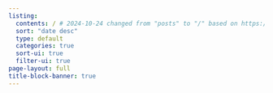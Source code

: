 ```yaml
---
listing:
  contents: / # 2024-10-24 changed from "posts" to "/" based on https://www.youtube.com/watch?v=bv_Cw-3HI1Y
  sort: "date desc"
  type: default
  categories: true
  sort-ui: true
  filter-ui: true
page-layout: full
title-block-banner: true
---
```

